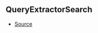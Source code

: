 ## QueryExtractorSearch



- [Source](https://github.com/Androz2091/discord-player/blob/8b29b68/packages/discord-player/src/types/types.ts#L401)